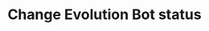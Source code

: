 ---
title: 'Change Evolution Bot status'
openapi: openapi-v2 POST /evolutionBot/changeStatus/{instance}
---